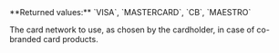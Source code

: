 <ParamField body="PreferredCardNetwork" type="string">     
**Returned values:** `VISA`, `MASTERCARD`, `CB`, `MAESTRO`

The card network to use, as chosen by the cardholder, in case of co-branded card products.  
</ParamField>
